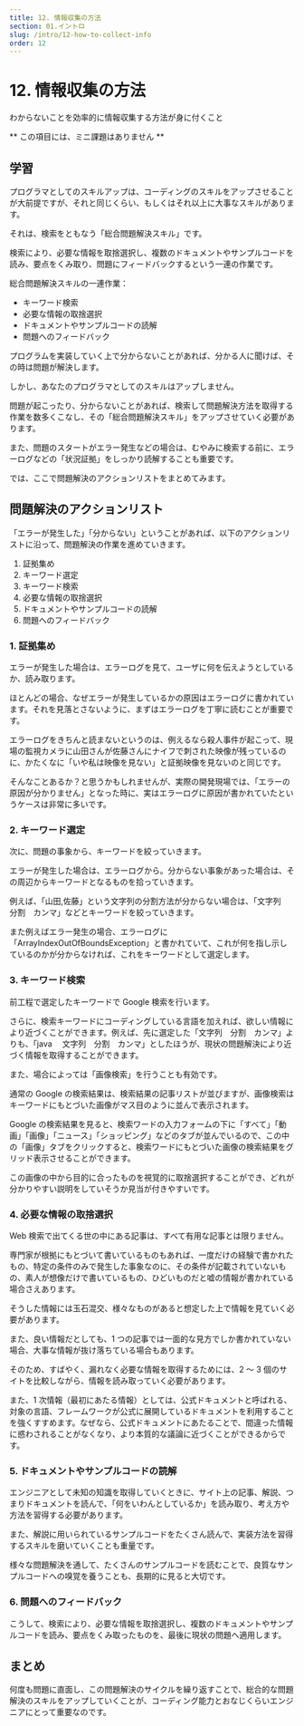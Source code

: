 ```yaml
---
title: 12. 情報収集の方法
section: 01.イントロ
slug: /intro/12-how-to-collect-info
order: 12
---
```


# 12. 情報収集の方法

<p class="goal">わからないことを効率的に情報収集する方法が身に付くこと</p>

** この項目には、ミニ課題はありません **

## 学習

プログラマとしてのスキルアップは、コーディングのスキルをアップさせることが大前提ですが、それと同じくらい、もしくはそれ以上に大事なスキルがあります。

それは、検索をともなう「総合問題解決スキル」です。

検索により、必要な情報を取捨選択し、複数のドキュメントやサンプルコードを読み、要点をくみ取り、問題にフィードバックするという一連の作業です。

総合問題解決スキルの一連作業：

- キーワード検索
- 必要な情報の取捨選択
- ドキュメントやサンプルコードの読解
- 問題へのフィードバック

プログラムを実装していく上で分からないことがあれば、分かる人に聞けば、その時は問題が解決します。

しかし、あなたのプログラマとしてのスキルはアップしません。

問題が起こったり、分からないことがあれば、検索して問題解決方法を取得する作業を数多くこなし、その「総合問題解決スキル」をアップさせていく必要があります。

また、問題のスタートがエラー発生などの場合は、むやみに検索する前に、エラーログなどの「状況証拠」をしっかり読解することも重要です。

では、ここで問題解決のアクションリストをまとめてみます。

## 問題解決のアクションリスト

「エラーが発生した」「分からない」ということがあれば、以下のアクションリストに沿って、問題解決の作業を進めていきます。

1. 証拠集め
2. キーワード選定
3. キーワード検索
4. 必要な情報の取捨選択
5. ドキュメントやサンプルコードの読解
6. 問題へのフィードバック

### 1. 証拠集め

エラーが発生した場合は、エラーログを見て、ユーザに何を伝えようとしているか、読み取ります。

ほとんどの場合、なぜエラーが発生しているかの原因はエラーログに書かれています。それを見落とさないように、まずはエラーログを丁寧に読むことが重要です。

エラーログをきちんと読まないというのは、例えるなら殺人事件が起こって、現場の監視カメラに山田さんが佐藤さんにナイフで刺された映像が残っているのに、かたくなに「いや私は映像を見ない」と証拠映像を見ないのと同じです。

そんなことあるか？と思うかもしれませんが、実際の開発現場では、「エラーの原因が分かりません」となった時に、実はエラーログに原因が書かれていたというケースは非常に多いです。

### 2. キーワード選定

次に、問題の事象から、キーワードを絞っていきます。

エラーが発生した場合は、エラーログから。分からない事象があった場合は、その周辺からキーワードとなるものを拾っていきます。

例えば、「山田,佐藤」という文字列の分割方法が分からない場合は、「文字列　分割　カンマ」などとキーワードを絞っていきます。

また例えばエラー発生の場合、エラーログに「ArrayIndexOutOfBoundsException」と書かれていて、これが何を指し示しているのかが分からなければ、これをキーワードとして選定します。

### 3. キーワード検索

前工程で選定したキーワードで Google 検索を行います。

さらに、検索キーワードにコーディングしている言語を加えれば、欲しい情報により近づくことができます。例えば、先に選定した「文字列　分割　カンマ」よりも、「java 　文字列　分割　カンマ」としたほうが、現状の問題解決により近づく情報を取得することができます。

また、場合によっては「画像検索」を行うことも有効です。

通常の Google の検索結果は、検索結果の記事リストが並びますが、画像検索はキーワードにもとづいた画像がマス目のように並んで表示されます。

Google の検索結果を見ると、検索ワードの入力フォームの下に「すべて」「動画」「画像」「ニュース」「ショッピング」などのタブが並んでいるので、この中の「画像」タブをクリックすると、検索ワードにもとづいた画像の検索結果をグリッド表示させることができます。

この画像の中から目的に合ったものを視覚的に取捨選択することができ、どれが分かりやすい説明をしていそうか見当が付きやすいです。

### 4. 必要な情報の取捨選択

Web 検索で出てくる世の中にある記事は、すべて有用な記事とは限りません。

専門家が根拠にもとづいて書いているものもあれば、一度だけの経験で書かれたもの、特定の条件のみで発生した事象なのに、その条件が記載されていないもの、素人が想像だけで書いているもの、ひどいものだと嘘の情報が書かれている場合さえあります。

そうした情報には玉石混交、様々なものがあると想定した上で情報を見ていく必要があります。

また、良い情報だとしても、1 つの記事では一面的な見方でしか書かれていない場合、大事な情報が抜け落ちている場合もあります。

そのため、すばやく、漏れなく必要な情報を取得するためには、2 ～ 3 個のサイトを比較しながら、情報を読み取っていく必要があります。

また、1 次情報（最初にあたる情報）としては、公式ドキュメントと呼ばれる、対象の言語、フレームワークが公式に展開しているドキュメントを利用することを強くすすめます。なぜなら、公式ドキュメントにあたることで、間違った情報に惑わされることがなくなり、より本質的な議論に近づくことができるからです。

### 5. ドキュメントやサンプルコードの読解

エンジニアとして未知の知識を取得していくときに、サイト上の記事、解説、つまりドキュメントを読んで、「何をいわんとしているか」を読み取り、考え方や方法を習得する必要があります。

また、解説に用いられているサンプルコードをたくさん読んで、実装方法を習得するスキルを磨いていくことも重量です。

様々な問題解決を通して、たくさんのサンプルコードを読むことで、良質なサンプルコードへの嗅覚を養うことも、長期的に見ると大切です。

### 6. 問題へのフィードバック

こうして、検索により、必要な情報を取捨選択し、複数のドキュメントやサンプルコードを読み、要点をくみ取ったものを、最後に現状の問題へ適用します。

## まとめ

何度も問題に直面し、この問題解決のサイクルを繰り返すことで、総合的な問題解決のスキルをアップしていくことが、コーディング能力とおなじくらいエンジニアにとって重要なのです。
